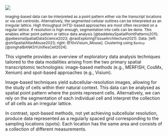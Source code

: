 ![](../misc/fig1-overview.png)
<p><small> Imaging-based data can be interpreted as a point pattern either via the transcript locations or via cell centroids. Alternatively, the segmented cellular outlines can be interpreted as an irregular lattice. High throughput (HTS)-based approaches are most often recorded on a regular lattice. If resolution is high enough, segmentation into cells can be done. This enables either point pattern or lattice data analysis [@baddeleySpatialPointPatterns2015; @pebesmaSpatialDataScience2023; @raoExploringTissueArchitecture2021]. Data: [left: @shiSpatialAtlasMouse2023; right: @10xVisium_Mouse]. Clustering using `Banksy` [@singhalBANKSYUnifiesCell2024]. </small></p>

This vignette provides an overview of exploratory data analysis techniques tailored to the data modalities arising from the two primary spatial transcriptomic technologies: image-based methods (e.g., MERFISH, CosMx, Xenium) and spot-based approaches (e.g., Visium).

Image-based techniques yield subcellular-resolution images, allowing for the study of cells within their natural context. This data can be analysed as spatial point pattern where the points represent cells. Alternatively, we can rely on the segmentation of each individual cell and interpret the collection of all cells as an irregular lattice.

In contrast, spot-based methods, not yet achieving subcellular resolution, produce data represented as a regularly spaced grid corresponding to the sampling locations (spots). Each location has the same area and consists of a collection of different measurements.